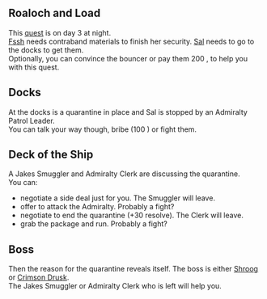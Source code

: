 {{stub}}

== Roaloch and Load ==
This [[Quests|quest]] is on day 3 at night. <br/>
[[Fssh]] needs contraband materials to finish her security. [[Sal]] needs to go to the docks to get them. <br/>
Optionally, you can convince the bouncer or pay them 200 {{shills}}, to help you with this quest.

== Docks ==
At the docks is a quarantine in place and Sal is stopped by an Admiralty Patrol Leader. <br/>
You can talk your way though, bribe (100 {{shills}}) or fight them. 

== Deck of the Ship ==
A Jakes Smuggler and Admiralty Clerk are discussing the quarantine. <br/>
You can:
* negotiate a side deal just for you. The Smuggler will leave.
* offer to attack the Admiralty. Probably a fight?
* negotiate to end the quarantine (+30 resolve). The Clerk will leave.
* grab the package and run. Probably a fight?

== Boss ==
Then the reason for the quarantine reveals itself. The boss is either [[Shroog]] or [[Crimson Drusk]]. <br/>
The Jakes Smuggler or Admiralty Clerk who is left will help you.